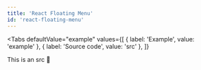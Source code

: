 ```yaml
---
title: 'React Floating Menu'
id: 'react-floating-menu'
---
```



<Tabs
  defaultValue="example"
  values={[
    { label: 'Example', value: 'example' },
    { label: 'Source code', value: 'src' },
  ]}
>
  <TabItem value="example">
    <Component />
  </TabItem>
  <TabItem value="src">This is an src 🍊</TabItem>
</Tabs>
